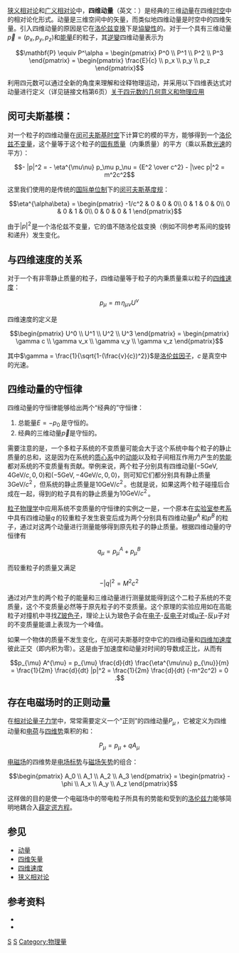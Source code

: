 {{NoteTA|G1=物理学}}
[[狭义相对论|狭义相对论]]和[[广义相对论|广义相对论]]中，'''四维动量'''（英文：{{lang|en|four-momentum}}）是经典的三维[[动量|动量]]在四维[[时空|时空]]中的相对论化形式。动量是三维空间中的矢量，而类似地四维动量是时空中的四维矢量。引入四维动量的原因是它在[[洛伦兹变换|洛伦兹变换]]下是[[洛伦兹不变性|協變性]]的。对于一个具有三维动量<math>\vec p = (p_x, p_y, p_z)</math>和[[能量|能量]]<math>E</math>的粒子，其[[逆變|逆變]]四维动量表示为

:<math>
\mathbf{P} \equiv P^\alpha = \begin{pmatrix}
P^0 \\ P^1 \\ P^2 \\ P^3 
\end{pmatrix} = 
\begin{pmatrix}
\frac{E}{c} \\ p_x \\ p_y \\ p_z 
\end{pmatrix}
</math>

利用四元数可以通过全新的角度来理解和诠释物理运动，并采用以下四维表达式对动量进行定义（详见链接文档第6页）[http://wenku.baidu.com/link?url=x3N50ofxrcRoWx1Z7Inubpar8_eE0fdw3CAMisMUTsO3RJeTGfyWndxZ3ErTmZlP9YyKdwNjS6223jAWe4oZYr7kHen6DlDX4QWNEGnm52C 关于四元数的几何意义和物理应用] {{Wayback|url=http://wenku.baidu.com/link?url=x3N50ofxrcRoWx1Z7Inubpar8_eE0fdw3CAMisMUTsO3RJeTGfyWndxZ3ErTmZlP9YyKdwNjS6223jAWe4oZYr7kHen6DlDX4QWNEGnm52C |date=20210807103339 }}

== 闵可夫斯基模：{{lang|en| p<sup>2</sup> }} ==

对一个粒子的四维动量在[[闵可夫斯基时空|闵可夫斯基时空]]下计算它的模的平方，能够得到一个[[洛伦兹不变性|洛伦兹不变量]]，这个量等于这个粒子的[[固有质量|固有质量]]（内秉质量）的平方（乘以系数[[光速|光速]]的平方）：

:<math>- |p|^2 = - \eta^{\mu\nu} p_\mu p_\nu = {E^2 \over c^2} - |\vec p|^2 = m^2c^2 </math>

这里我们使用的是传统的[[国际单位制|国际单位制]]下的[[闵可夫斯基度规|闵可夫斯基度规]]：

:<math>\eta^{\alpha\beta} = \begin{pmatrix}
-1/c^2 & 0 & 0 & 0\\
0 & 1 & 0 & 0\\
0 & 0 & 1 & 0\\
0 & 0 & 0 & 1
\end{pmatrix}</math>

由于<math>|p|^2\!</math>是一个洛伦兹不变量，它的值不随洛伦兹变换（例如不同参考系间的旋转和递升）发生变化。

== 与四维速度的关系 ==

对于一个有非零静止质量的粒子，四维动量等于粒子的内秉质量乘以粒子的[[四维速度|四维速度]]：

:<math>p_\mu = m \, \eta_{\mu\nu} U^\nu\!</math>

四维速度的定义是

:<math>
\begin{pmatrix}
U^0 \\ U^1 \\ U^2 \\ U^3 
\end{pmatrix} = 
\begin{pmatrix}
\gamma c \\ \gamma v_x \\ \gamma v_y \\ \gamma v_z 
\end{pmatrix}
</math>

其中<math>\gamma = \frac{1}{\sqrt{1-(\frac{v}{c})^2}}</math>是[[洛伦兹因子|洛伦兹因子]]，<math>c\,</math>是真空中的光速。

== 四维动量的守恒律 ==

四维动量的守恒律能够给出两个“经典的”守恒律：

# 总能量<math>E = -p_0\,</math>是守恒的。
# 经典的三维动量<math>\vec p</math>是守恒的。

需要注意的是，一个多粒子系统的不变质量可能会大于这个系统中每个粒子的静止质量的总和，这是因为在系统的[[质心系|质心系]]中的[[动能|动能]]以及粒子间相互作用力产生的[[势能|势能]]都对系统的不变质量有贡献。举例来说，两个粒子分别具有四维动量<math>\left( -5\mathrm{GeV}, 4\mathrm{GeV}/c, 0, 0 \right)</math>和<math>\left( -5\mathrm{GeV}, -4\mathrm{GeV}/c, 0, 0 \right)</math>，则可知它们都分别具有静止质量<math>3\mathrm{GeV}/c^2\,</math>，但系统的静止质量是<math>10\mathrm{GeV}/c^2\,</math>。也就是说，如果这两个粒子碰撞后合成在一起，得到的粒子具有的静止质量为<math>10\mathrm{GeV}/c^2\,</math>。

[[粒子物理学|粒子物理学]]中应用系统不变质量的守恒律的实例之一是，一个原本在[[实验室参考系|实验室参考系]]中具有四维动量<math>q\,</math>的较重粒子发生衰变后成为两个分别具有四维动量<math>p^A\,</math>和<math>p^B\,</math>的粒子，通过对这两个动量进行测量能够得到原先粒子的静止质量。根据四维动量的守恒律有

:<math>q_{\mu} = p^A_{\mu} + p^B_{\mu}\,</math>

而较重粒子的质量又满足

:<math>-|q|^2 = M^2c^2\,</math>

通过对产生的两个粒子的能量和三维动量进行测量就能得到这个二粒子系统的不变质量，这个不变质量必然等于原先粒子的不变质量。这个原理的实验应用如在高能粒子对撞机中寻找[[Z玻色子|Z玻色子]]，理论上认为{{lang|en|Z}}玻色子会在[[电子|电子]]-[[反电子|反电子]]对或[[μ子|μ子]]-反μ子对的不变质量能谱上表现为一个峰值。

如果一个物体的质量不发生变化，在闵可夫斯基时空中它的四维动量和[[四维加速度|四维加速度]]彼此正交（即内积为零）。这是由于加速度和动量对时间的导数成正比，从而有

:<math>p_{\mu} A^{\mu} = p_{\mu} \frac{d}{dt} \frac{\eta^{\mu\nu} p_{\nu}}{m} = \frac{1}{2m} \frac{d}{dt} |p|^2 = \frac{1}{2m} \frac{d}{dt} (-m^2c^2) = 0 .</math>

== 存在电磁场时的正则动量 ==

在[[相对论量子力学|相对论量子力学]]中，常常需要定义一个“正则”的四维动量<math>P_{\mu}\,</math>，它被定义为四维动量和[[电荷|电荷]]与[[四维势|四维势]]乘积的和：

:<math> P_{\mu} = p_{\mu} + q A_{\mu} \!</math>

[[电磁场|电磁场]]的四维势是[[电势|电场标势]]与[[磁矢势|磁场矢势]]的组合：

:<math>
\begin{pmatrix}
A_0 \\ A_1 \\ A_2 \\ A_3 
\end{pmatrix} = 
\begin{pmatrix}
-\phi \\ A_x \\ A_y \\ A_z 
\end{pmatrix}
</math>

这样做的目的是使一个电磁场中的带电粒子所具有的势能和受到的[[洛伦兹力|洛伦兹力]]能够简明地耦合入[[薛定谔方程|薛定谔方程]]。

== 参见 ==
* [[动量|动量]]
* [[四维矢量|四维矢量]]
* [[四维速度|四维速度]]
* [[狭义相对论|狭义相对论]]

== 参考资料 ==
* {{lang|en|{{cite book | author = Rindler, Wolfgang | title=Introduction to Special Relativity (2nd)| url = https://archive.org/details/introductiontosp0000rind | location= Oxford | publisher=Oxford University Press | year=1991 | isbn=0-19-853952-5}}}}
* {{lang|en|{{cite book | author = John David Jackson | coauthors =  | title = Classical Electrodynamics Third Edition (Hardcover) | url = http://www.amazon.com/Classical-Electrodynamics-Third-David-Jackson/dp/047130932X/ref=pd_bbs_sr_1?ie=UTF8&s=books&qid=1230759844&sr=8-1 | date = 1998-08-10 | location =  | publisher = Wiley | id =  | isbn = 978-0471309321 | pages =  }}}}

{{狹義相對論}}

[[Category:闵可夫斯基时空|S]]
[[Category:相对论|S]]
[[Category:物理量|Category:物理量]]